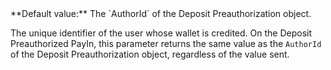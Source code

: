 <ResponseField name="CreditedUserId" type="string">
**Default value:** The `AuthorId` of the Deposit Preauthorization object.

The unique identifier of the user whose wallet is credited. On the Deposit Preauthorized PayIn, this parameter returns the same value as the `AuthorId` of the Deposit Preauthorization object, regardless of the value sent.  
</ResponseField>